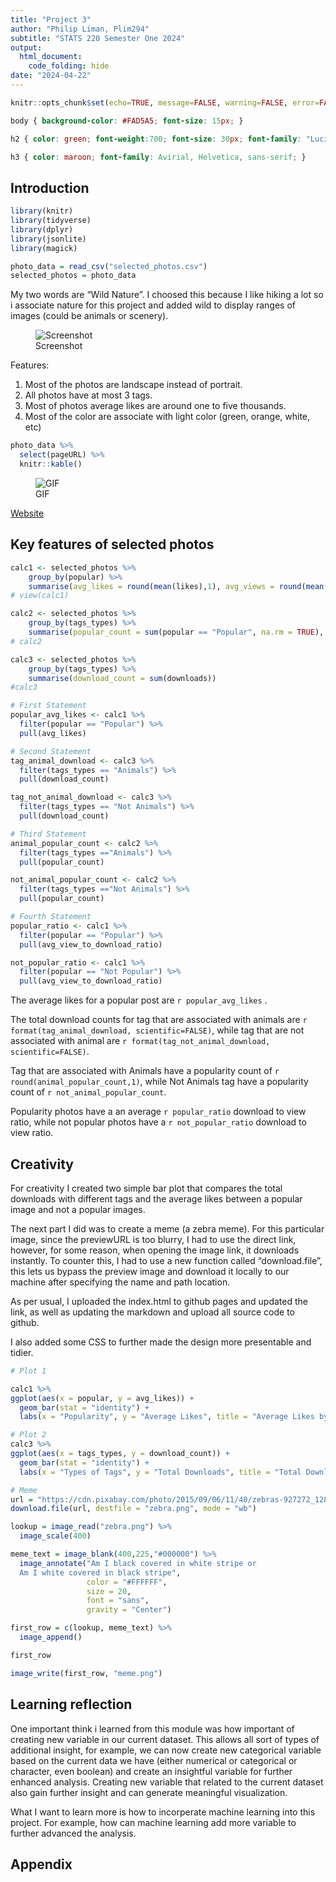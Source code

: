```yaml
---
title: "Project 3"
author: "Philip Liman, Plim294"
subtitle: "STATS 220 Semester One 2024"
output: 
  html_document:
    code_folding: hide
date: "2024-04-22"
---
```


```r
knitr::opts_chunk$set(echo=TRUE, message=FALSE, warning=FALSE, error=FALSE)
```

```css
body { background-color: #FAD5A5; font-size: 15px; }

h2 { color: green; font-weight:700; font-size: 30px; font-family: "Lucida Console", "Courier New", monospace; border: 2px solid powderblue; }

h3 { color: maroon; font-family: Avirial, Helvetica, sans-serif; }
```

## Introduction

```r
library(knitr)
library(tidyverse)
library(dplyr)
library(jsonlite)
library(magick)

photo_data = read_csv("selected_photos.csv")
selected_photos = photo_data
```

My two words are "Wild Nature". I choosed this because I like hiking a lot so i associate nature for this project and added wild to display ranges of images (could be animals or scenery).

![Screenshot](top_photos.jpg)

Features:

  1. Most of the photos are landscape instead of portrait. 
  2. All photos have at most 3 tags. 
  3. Most of photos average likes are around one to five thousands. 
  4. Most of the color are associate with light color (green, orange, white, etc)

```r
photo_data %>%
  select(pageURL) %>%
  knitr::kable()
```

![GIF](my_photos.gif)

[Website](https://philiplim1509.github.io/stats220/)

## Key features of selected photos

```r
calc1 <- selected_photos %>%
    group_by(popular) %>%
    summarise(avg_likes = round(mean(likes),1), avg_views = round(mean(views),1), avg_downloads = round(mean(downloads),1), avg_view_to_download_ratio = round(mean(view_download_ratio),4))
# view(calc1)

calc2 <- selected_photos %>%
    group_by(tags_types) %>%
    summarise(popular_count = sum(popular == "Popular", na.rm = TRUE), not_popular_count = sum(popular == "Not Popular", na.rm = TRUE))
# calc2

calc3 <- selected_photos %>%
    group_by(tags_types) %>%
    summarise(download_count = sum(downloads))
#calc3

# First Statement
popular_avg_likes <- calc1 %>%
  filter(popular == "Popular") %>%
  pull(avg_likes)

# Second Statement
tag_animal_download <- calc3 %>%
  filter(tags_types == "Animals") %>%
  pull(download_count)

tag_not_animal_download <- calc3 %>%
  filter(tags_types == "Not Animals") %>%
  pull(download_count)

# Third Statement
animal_popular_count <- calc2 %>%
  filter(tags_types =="Animals") %>%
  pull(popular_count) 

not_animal_popular_count <- calc2 %>%
  filter(tags_types =="Not Animals") %>%
  pull(popular_count)

# Fourth Statement
popular_ratio <- calc1 %>%
  filter(popular == "Popular") %>%
  pull(avg_view_to_download_ratio)

not_popular_ratio <- calc1 %>%
  filter(popular == "Not Popular") %>%
  pull(avg_view_to_download_ratio)

```

The average likes for a popular post are `r popular_avg_likes` .

The total download counts for tag that are associated with animals are `r format(tag_animal_download, scientific=FALSE)`, while tag that are not associated with animal are `r format(tag_not_animal_download, scientific=FALSE)`.

Tag that are associated with Animals have a popularity count of `r round(animal_popular_count,1)`, while Not Animals tag have a popularity count of `r not_animal_popular_count`.

Popularity photos have a an average `r popular_ratio` download to view ratio, while not popular photos have a `r not_popular_ratio` download to view ratio.



## Creativity

For creativity I created two simple bar plot that compares the total downloads with different tags and the average likes between a popular image and not a popular images.

The next part I did was to create a meme (a zebra meme). For this particular image, since the previewURL is too blurry, I had to use the direct link, however, for some reason, when opening the image link, it downloads instantly. To counter this, I had to use a new function called "download.file", this lets us bypass the preview image and download it locally to our machine after specifying the name and path location.

As per usual, I uploaded the index.html to github pages and updated the link, as well as updating the markdown and upload all source code to github.

I also added some CSS to further made the design more presentable and tidier.

```r
# Plot 1

calc1 %>%
ggplot(aes(x = popular, y = avg_likes)) +
  geom_bar(stat = "identity") +
  labs(x = "Popularity", y = "Average Likes", title = "Average Likes by Popularity")

# Plot 2
calc3 %>%
ggplot(aes(x = tags_types, y = download_count)) +
  geom_bar(stat = "identity") +
  labs(x = "Types of Tags", y = "Total Downloads", title = "Total Downloads by different Tags")

# Meme
url = "https://cdn.pixabay.com/photo/2015/09/06/11/40/zebras-927272_1280.jpg"
download.file(url, destfile = "zebra.png", mode = "wb")

lookup = image_read("zebra.png") %>%
  image_scale(400)

meme_text = image_blank(400,225,"#000000") %>%
  image_annotate("Am I black covered in white stripe or
  Am I white covered in black stripe",
                 color = "#FFFFFF",
                 size = 20,
                 font = "sans",
                 gravity = "Center")

first_row = c(lookup, meme_text) %>%
  image_append()

first_row

image_write(first_row, "meme.png")

```



## Learning reflection

One important think i learned from this module was how important of creating new variable in our current dataset. This allows all sort of types of additional insight, for example, we can now create new categorical variable based on the current data we have (either numerical or categorical or character, even boolean) and create an insightful variable for further enhanced analysis.
Creating new variable that related to the current dataset also gain further insight and can generate meaningful visualization.

What I want to learn more is how to incorperate machine learning into this project. For example, how can machine learning add more variable to further advanced the analysis.


## Appendix
```r

```

